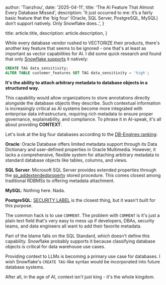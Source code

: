 
  author: 'Tianzhou',
  date: '2025-04-11',
  title: 'The AI Feature That Almost Every Database Missed',
  description:
    'It just occurred to me: it’s a fairly basic feature that the ‘big four’ (Oracle, SQL Server, PostgreSQL, MySQL) don’t support natively. Only Snowflake does..',
}

  title: article.title,
  description: article.description,
}




While every database vendor rushed to VECTORIZE their products, there's another key feature that seems to be ignored - one that's at least as important as vector capabilities for AI.
I did some quick research and found that only [Snowflake supports](https://docs.snowflake.com/en/sql-reference/sql/create-tag) it natively:

```sql
CREATE TAG data_sensitivity;
ALTER TABLE customer_features SET TAG data_sensitivity = 'high';
```

**It's the ability to attach arbitrary metadata to database objects in a structured way.**

This capability would allow organizations to store annotations directly alongside the database objects they describe.
Such contextual information is increasingly critical as AI systems become more integrated with enterprise data infrastructure,
requiring rich metadata to ensure proper governance, explainability, and compliance. To phrase it in AI-speak, it's all about providing **CONTEXT**.

Let's look at the big four databases according to the [DB-Engines ranking](https://db-engines.com/en/ranking):

**Oracle**: Oracle Database offers limited metadata support through its Data Dictionary and user-defined properties in Oracle Multimedia.
However, it lacks a comprehensive, flexible system for attaching arbitrary metadata to standard database objects like tables, columns, and views.

**SQL Server**: Microsoft SQL Server provides extended properties through the [sp_addextendedproperty](https://learn.microsoft.com/en-us/sql/relational-databases/system-stored-procedures/sp-addextendedproperty-transact-sql) stored procedure. This comes closest among traditional RDBMSs to offering metadata attachment.

**MySQL**: Nothing here. Nada.

**PostgreSQL**: [SECURITY LABEL](https://www.postgresql.org/docs/current/sql-security-label.html) is the closest thing, but it wasn't built for this purpose.

The common hack is to use `COMMENT`. The problem with `COMMENT` is it's just a plain text field that's very easy to mess up if developers, DBAs, security teams, and data engineers all want to add their favorite metadata.

Part of the blame falls on the SQL Standard, which doesn't define this capability. Snowflake probably supports it because classifying database objects is critical for data warehouse use cases.

Providing context to LLMs is becoming a primary use case for databases. I wish Snowflake's `CREATE TAG`-like syntax would be incorporated into future database systems.

After all, in the age of AI, context isn't just king - it's the whole kingdom.